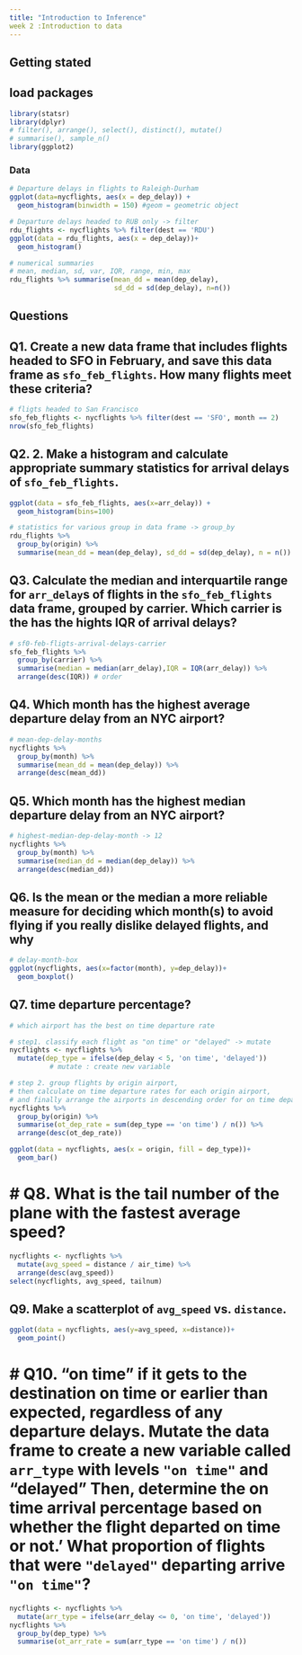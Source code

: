 ---
title: "Introduction to Inference"
week 2 :Introduction to data
---

## Getting stated

## load packages

```{r setup}
library(statsr)
library(dplyr)
# filter(), arrange(), select(), distinct(), mutate()
# summarise(), sample_n()
library(ggplot2)
```


### Data

```{r }
# Departure delays in flights to Raleigh-Durham
ggplot(data=nycflights, aes(x = dep_delay)) +
  geom_histogram(binwidth = 150) #geom = geometric object

# Departure delays headed to RUB only -> filter
rdu_flights <- nycflights %>% filter(dest == 'RDU')
ggplot(data = rdu_flights, aes(x = dep_delay))+
  geom_histogram()

# numerical summaries
# mean, median, sd, var, IQR, range, min, max
rdu_flights %>% summarise(mean_dd = mean(dep_delay),
                          sd_dd = sd(dep_delay), n=n())
```


## Questions 

## Q1. Create a new data frame that includes flights headed to SFO in February, and save this data frame as `sfo_feb_flights`. How many flights meet these criteria? 

```{r }
# fligts headed to San Francisco
sfo_feb_flights <- nycflights %>% filter(dest == 'SFO', month == 2)
nrow(sfo_feb_flights) 
```


## Q2. 2. Make a histogram and calculate appropriate summary statistics for **arrival** delays of `sfo_feb_flights`.

```{r}
ggplot(data = sfo_feb_flights, aes(x=arr_delay)) +
  geom_histogram(bins=100)

# statistics for various group in data frame -> group_by
rdu_flights %>%
  group_by(origin) %>%
  summarise(mean_dd = mean(dep_delay), sd_dd = sd(dep_delay), n = n())
```


## Q3.  Calculate the median and interquartile range for `arr_delay`s of flights in the `sfo_feb_flights` data frame, grouped by carrier. Which carrier is the has the hights IQR of arrival delays?

```{r}
# sf0-feb-fligts-arrival-delays-carrier
sfo_feb_flights %>% 
  group_by(carrier) %>% 
  summarise(median = median(arr_delay),IQR = IQR(arr_delay)) %>% 
  arrange(desc(IQR)) # order
```


## Q4. Which month has the highest average departure delay from an NYC airport? 

```{r}
# mean-dep-delay-months
nycflights %>%
  group_by(month) %>%
  summarise(mean_dd = mean(dep_delay)) %>%
  arrange(desc(mean_dd))
```


## Q5. Which month has the highest median departure delay from an NYC airport?

```{r}
# highest-median-dep-delay-month -> 12
nycflights %>%
  group_by(month) %>%
  summarise(median_dd = median(dep_delay)) %>%
  arrange(desc(median_dd))
```


## Q6. Is the mean or the median a more reliable measure for deciding which month(s) to avoid flying if you really dislike delayed flights, and why

```{r}
# delay-month-box
ggplot(nycflights, aes(x=factor(month), y=dep_delay))+
  geom_boxplot()
```


## Q7. time departure percentage?

```{r}
# which airport has the best on time departure rate

# step1. classify each flight as "on time" or "delayed" -> mutate
nycflights <- nycflights %>%
  mutate(dep_type = ifelse(dep_delay < 5, 'on time', 'delayed'))
          # mutate : create new variable

# step 2. group flights by origin airport,
# then calculate on time departure rates for each origin airport,
# and finally arrange the airports in descending order for on time departure percentage.
nycflights %>%
  group_by(origin) %>%
  summarise(ot_dep_rate = sum(dep_type == 'on time') / n()) %>%
  arrange(desc(ot_dep_rate))

ggplot(data = nycflights, aes(x = origin, fill = dep_type))+
  geom_bar()
```


# # Q8. What is the tail number of the plane with the fastest average speed?

```{r}
nycflights <- nycflights %>%
  mutate(avg_speed = distance / air_time) %>%
  arrange(desc(avg_speed))
select(nycflights, avg_speed, tailnum)
```


## Q9. Make a scatterplot of `avg_speed` vs. `distance`. 

```{r}
ggplot(data = nycflights, aes(y=avg_speed, x=distance))+
  geom_point()
```


# # Q10. "on time" if it gets to the destination on time or earlier than expected, regardless of any departure delays. Mutate the data frame to create a new variable called `arr_type` with levels `"on time"` and "delayed" Then, determine the on time arrival percentage based on whether the flight departed on time or not.'  What proportion of flights  that were `"delayed"` departing arrive `"on time"`?

```{r}
nycflights <- nycflights %>%
  mutate(arr_type = ifelse(arr_delay <= 0, 'on time', 'delayed'))
nycflights %>%
  group_by(dep_type) %>%
  summarise(ot_arr_rate = sum(arr_type == 'on time') / n())
```